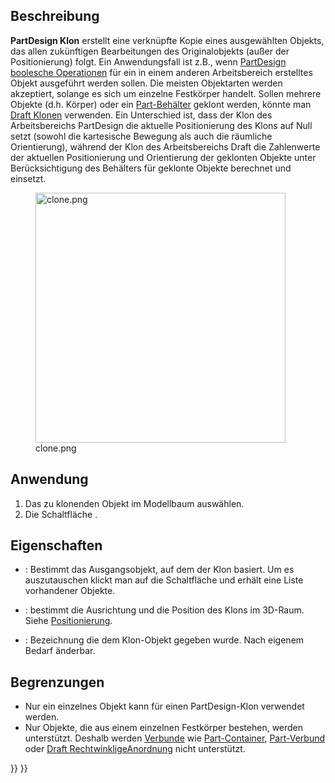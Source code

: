 <languages/>

{{Docnav/de
|[[PartDesign_SubShapeBinder/de| Teilformbinder erstellen]]
|[[PartDesign_Plane/de|Bezugsebene erstellen]]
|[[PartDesign_Workbench/de|PartDesign]]
|IconL=PartDesign_SubShapeBinder.svg
|IconR=PartDesign_Plane.svg
|IconC=Workbench_PartDesign.svg
}}

{{GuiCommand/de
|Name=PartDesign Clone
|Name/de=PartDesign Klon
|MenuLocation=Part Design → Klon erzeugen
|Workbenches=[[PartDesign_Workbench/de|PartDesign]]
|Version=0.17
|SeeAlso=[[Draft_Clone/de|Draft Klon]]
}}

<span id="Description"></span>
==Beschreibung==

'''PartDesign Klon''' erstellt eine verknüpfte Kopie eines ausgewählten Objekts, das allen zukünftigen Bearbeitungen des Originalobjekts (außer der Positionierung) folgt. Ein Anwendungsfall ist z.B., wenn [[PartDesign_Boolean/de|PartDesign boolesche Operationen]] für ein in einem anderen Arbeitsbereich erstelltes Objekt ausgeführt werden sollen. Die meisten Objektarten werden akzeptiert, solange es sich um einzelne Festkörper handelt. Sollen mehrere Objekte (d.h. Körper) oder ein [[Std_Part/de|Part-Behälter]] geklont werden, könnte man [[Draft_Clone/de|Draft Klonen]] verwenden. Ein Unterschied ist, dass der Klon des Arbeitsbereichs PartDesign die aktuelle Positionierung des Klons auf Null setzt (sowohl die kartesische Bewegung als auch die räumliche Orientierung), während der Klon des Arbeitsbereichs Draft die Zahlenwerte der aktuellen Positionierung und Orientierung der geklonten Objekte unter Berücksichtigung des Behälters für geklonte Objekte berechnet und einsetzt.

[[File:clone.png|400px]]
<div class="mw-translate-fuzzy">
{{Caption|Klon des Innenzahnrades, der als eigenständiges Objekt im 3D-Raum bewegt wird}}
</div>

<span id="Usage"></span>
==Anwendung==

# Das zu klonenden Objekt im Modellbaum auswählen.
# Die Schaltfläche {{Button|[[File:PartDesign_Clone.svg|24px]] '''Klon erzeugen'''}}.

<span id="Properties"></span>
==Eigenschaften==

* {{PropertyData/de|Base Feature}}: Bestimmt das Ausgangsobjekt, auf dem der Klon basiert. Um es auszutauschen klickt man auf die Schaltfläche {{Button|...}} und erhält eine Liste vorhandener Objekte.
* {{PropertyData/de|Placement}}: bestimmt die Ausrichtung und die Position des Klons im 3D-Raum. Siehe [[Placement/de|Positionierung]].
* {{PropertyData/de|Label}}: Bezeichnung die dem Klon-Objekt gegeben wurde. Nach eigenem Bedarf änderbar.

<span id="Limitations"></span>
==Begrenzungen==

* Nur ein einzelnes Objekt kann für einen PartDesign-Klon verwendet werden.
* Nur Objekte, die aus einem einzelnen Festkörper bestehen, werden unterstützt. Deshalb werden [[Glossary/de#Compound|Verbunde]] wie [[Std_Part/de|Part-Container]], [[Part_MakeCompound/de|Part-Verbund]] oder [[Draft_OrthoArray/de|Draft RechtwinkligeAnordnung]] nicht unterstützt.


{{Docnav/de
|[[PartDesign_SubShapeBinder/de| Teilformbinder erstellen]]
|[[PartDesign_Plane/de|Bezugsebene erstellen]]
|[[PartDesign_Workbench/de|PartDesign]]
|IconL=PartDesign_SubShapeBinder.svg
|IconR=PartDesign_Plane.svg
|IconC=Workbench_PartDesign.svg
}}

{{PartDesign_Tools_navi{{#translation:}}}}
{{Userdocnavi{{#translation:}}}}